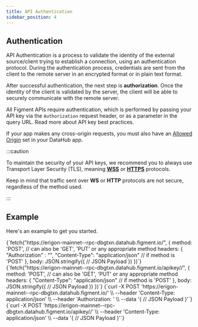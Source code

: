 ```yaml
---
title: API Authentication
sidebar_position: 4
---
```



## Authentication

API Authentication is a process to validate the identity of the external source/client trying to establish a connection, using an authentication protocol. During the authentication process, credentials are sent from the client to the remote server in an encrypted format or in plain text format.

After successful authentication, the next step is **authorization**. Once the identity of the client is validated by the server, the client will be able to securely communicate with the remote server.

All Figment APIs require authentication, which is performed by passing your API key via the `Authorization` request header, or as a parameter in the query URL. Read more about <Link to="/guides/manage-and-secure-api-keys">API key best practices</Link>.

If your app makes any cross-origin requests, you must also have an [Allowed Origin](settings-and-security#allowed-origins) set in your DataHub app.

:::caution

To maintain the security of your API keys, we recommend you to always use <Link to="https://en.wikipedia.org/wiki/Transport_Layer_Security">Transport Layer Security</Link> (TLS), meaning [**WSS**](https://developers.cloudflare.com/workers/learning/using-websockets/) or [**HTTPS**](https://www.cloudflare.com/en-ca/learning/ssl/what-is-https/) protocols.

Keep in mind that traffic sent over **WS** or **HTTP** protocols are not secure, regardless of the method used.

:::

## Example

Here's an example to get you started.

<Tabs>
  <TabItem value="js-header" label="Fetch with Header">
    <CodeBlock language="js">
      {`fetch("https://erigon-mainnet--rpc-dbgtxn.datahub.figment.io/", {
    method: 'POST', // can also be 'GET', 'PUT' or any appropriate method
    headers: {
        "Authorization" : "<api_key>",
        "Content-Type": "application/json" // if method is 'POST'
    },
    body: JSON.stringify({
      // JSON Payload
    })
})`}
    </CodeBlock>
  </TabItem>
  <TabItem value="js-parameter" label="Fetch with Parameter">
    <CodeBlock language="js">
      {`fetch("https://erigon-mainnet--rpc-dbgtxn.datahub.figment.io/apikey/<api_key>/", {
    method: 'POST', // can also be 'GET', 'PUT' or any appropriate method
    headers: {
        "Content-Type": "application/json" // if method is 'POST'
    },
    body: JSON.stringify({
      // JSON Payload
    })
})`}
    </CodeBlock>
  </TabItem>
  <TabItem value="curl-header" label="CURL with Header">
    <CodeBlock language="bash">
      {`curl -X POST 'https://erigon-mainnet--rpc-dbgtxn.datahub.figment.io/' \\
--header 'Content-Type: application/json' \\
--header 'Authorization: <api_key>' \\
--data '{
  // JSON Payload
}'`}
    </CodeBlock>
  </TabItem>
  <TabItem value="curl-parameter" label="CURL with Parameter">
    <CodeBlock language="bash">
      {`curl -X POST 'https://erigon-mainnet--rpc-dbgtxn.datahub.figment.io/apikey/<api_key>/' \\
--header 'Content-Type: application/json' \\
--data '{
  // JSON Payload
}'`}
    </CodeBlock>
  </TabItem>
</Tabs>

